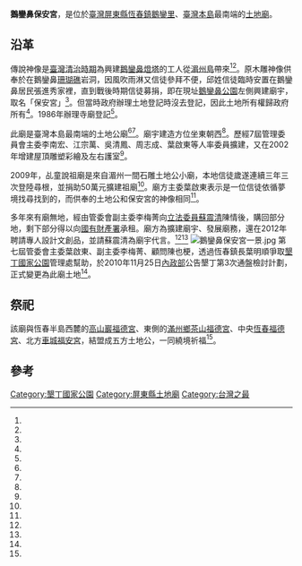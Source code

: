 {{coord|21.903945|120.851409|display=title}}
{{東亞廟宇
| name = 鵝鑾鼻保安宮
| img =File:鵝鑾鼻保安宮外側.jpg
| img_capt = 鵝鑾鼻保安宮外側
| image_width = 250px
| location = {{ROC-TW}}<br>[[屏東縣|屏東縣]][[恆春鎮|恆春鎮]][[鵝鑾鼻|鵝鑾里]]燈塔路170號
| god =[[土地公|土地公]]
| type = 
| struct = 
| open_year =二十世紀中葉
| cere_date =
| cultural_collection= 
|}}
'''鵝鑾鼻保安宮'''，是位於[[臺灣|臺灣]][[屏東縣|屏東縣]][[恆春鎮|恆春鎮]][[鵝鑾鼻|鵝鑾里]]、[[臺灣本島|臺灣本島]]最南端的[[土地廟|土地廟]]。

==沿革==
傳說神像是[[臺灣清治時期|臺灣清治時期]]為興建[[鵝鑾鼻燈塔|鵝鑾鼻燈塔]]的工人從[[湄州島|湄州島]]帶來<ref name="曾錦華"/><ref name="蔡宗憲"/>。原木雕神像供奉於在鵝鑾鼻[[珊瑚礁|珊瑚礁]]岩洞，因風吹雨淋又信徒參拜不便，邱姓信徒臨時安置在鵝鑾鼻居民張進秀家裡，直到戰後時期信徒募捐，即在現址[[鵝鑾鼻公園|鵝鑾鼻公園]]左側興建廟宇，取名「保安宮」<ref name="梁秀瓊"/>。但當時政府辦理土地登記時沒去登記，因此土地所有權歸政府所有<ref name="曾錦華"/>。1986年辦理寺廟登記<ref name="梁秀瓊"/>。

此廟是臺灣本島最南端的土地公廟<ref name="蔡宗憲2"/><ref name="潘建志"/>。廟宇建造方位坐東朝西<ref name="蔡宗憲"/>。歷經7屆管理委員會主委李南宏、江宗萬、吳清鳳、周志成、葉啟東等人率委員擴建，又在2002年增建屋頂雕塑彩繪及左右護室<ref name="梁秀瓊"/>。

2009年，乩童說祖廟是來自湄州一間石雕土地公小廟，本地信徒歲遂連續三年三次登陸尋根，並捐助50萬元擴建祖廟<ref name="梁秀瓊"/>。廟方主委葉啟東表示是一位信徒依循夢境找尋找到的，而供奉的土地公和保安宮的神像相同<ref name="蔡宗憲"/>。

多年來有廟無地，經由管委會副主委李梅菁向[[立法委員|立法委員]][[蘇震清|蘇震清]]陳情後，購回部分地，剩下部分得以向[[財政部國有財產署|國有財產署]]承租。廟方為擴建廟宇、發展廟務，還在2012年聘請專人設計文創品，並請蘇震清為廟宇代言。<ref name="曾錦華"/><ref name="毛麗貞"/>
[[File:鵝鑾鼻保安宮一景.jpg|thumb]]
第七屆管委會主委葉啟東、副主委李梅菁、顧問陳也梗，透過恆春鎮長葉明順爭取[[墾丁國家公園|墾丁國家公園]]管理處幫助，於2010年11月25日[[中華民國內政部|內政部]]公告墾丁第3次通盤檢討計劃，正式變更為此廟土地<ref name="梁秀瓊"/>。

==祭祀==
該廟與恆春半島西麓的[[高山巖福德宮|高山巖福德宮]]、東側的[[滿州鄉|滿州鄉]][[茶山福德宮|茶山福德宮]]、中央[[恆春福德宮|恆春福德宮]]、北方[[車城福安宮|車城福安宮]]，結盟成五方土地公，一同繞境祈福<ref name="蔡宗憲3"/>。

==參考==
{{Reflist|35em|refs =

<ref name="蔡宗憲3">{{Cite news|url=http://news.ltn.com.tw/news/life/breakingnews/2385734|title=墾丁觀光景氣差 五方土地公首度合體遶境祈福|author=蔡宗憲|language=zh-tw|publisher=《自由時報》|date=2018-04-03|accessdate=2018-05-04|archive-date=2018-06-27|archive-url=https://web.archive.org/web/20180627091211/http://news.ltn.com.tw/news/life/breakingnews/2385734|dead-url=no}}</ref>


<ref name="毛麗貞">{{Cite news|url=http://www.cdns.com.tw/news.php?n_id=0&nc_id=75131|title=蘇震清代言鵝鑾鼻保安宮商品|author=毛麗貞|language=zh-tw|publisher=《中華日報》|date=2016-02-04|accessdate=2016-06-06}}{{Dead link|date=2020年1月 |bot=InternetArchiveBot |fix-attempted=yes }}</ref>

<ref name="曾錦華">{{Cite news|url=http://news.e2.com.tw/utf-8/2016-2/820485.htm|title=守護國境之南 全台罕見木雕美髯土地公|author=曾錦華|language=zh-tw|publisher=壹凸新聞|date=2016-02-05|accessdate=2016-06-06|archive-date=2016-03-22|archive-url=https://web.archive.org/web/20160322163607/http://news.e2.com.tw/utf-8/2016-2/820485.htm|dead-url=no}}</ref>

<ref name="潘建志">{{Cite news|url=http://www.chinatimes.com/newspapers/20140129000454-260107|title=〈鵝鑾鼻保安宮 發財金助財運|author=潘建志|language=zh-tw|publisher=《中國時報》|date=2014-01-29|accessdate=2016-06-06|archive-date=2014-05-08|archive-url=https://web.archive.org/web/20140508003539/http://www.chinatimes.com/newspapers/20140129000454-260107|dead-url=no}}</ref>

<ref name="蔡宗憲">{{Cite news|url=http://news.ltn.com.tw/news/local/paper/569674|title=〈南部〉鵝鑾鼻土地公 流傳尋根傳奇|author=蔡宗憲|language=zh-tw|publisher=《自由時報》|date=2012-03-20|accessdate=2016-06-06}}</ref>

<ref name="蔡宗憲2">{{Cite news|url=http://news.ltn.com.tw/news/local/paper/563606|title=〈南部〉土地公守10年約 父攜台大兒還願|author=蔡宗憲|language=zh-tw|publisher=《自由時報》|date=2012-02-25|accessdate=2016-06-06}}</ref>

<ref name="梁秀瓊">{{Cite news|url=http://news.e2.com.tw/utf-8/2012-2/341516.htm|title=守護國境之南 全台罕見木雕美髯土地公|author=梁秀瓊|language=zh-tw|publisher=壹凸新聞|date=2012-02-06|accessdate=2016-06-06|archive-date=2013-01-22|archive-url=https://web.archive.org/web/20130122072953/http://news.e2.com.tw/utf-8/2012-2/341516.htm|dead-url=no}}</ref>

}}
{{portal bar|臺灣|道教|border=no}}
{{commonscat|Eluanbi Tu Di Gong}}
[[Category:墾丁國家公園|Category:墾丁國家公園]]
[[Category:屏東縣土地廟|Category:屏東縣土地廟]]
[[Category:台灣之最|Category:台灣之最]]